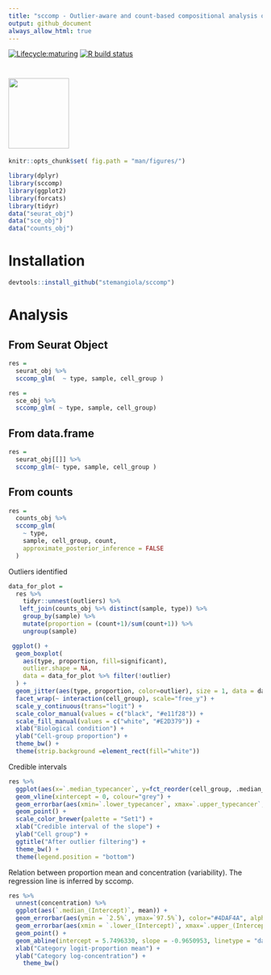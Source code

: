 ```yaml
---
title: "sccomp - Outlier-aware and count-based compositional analysis of single-cell data"
output: github_document
always_allow_html: true
---
```


<!-- badges: start -->
[![Lifecycle:maturing](https://img.shields.io/badge/lifecycle-maturing-blue.svg)](https://www.tidyverse.org/lifecycle/#maturing) [![R build status](https://github.com/stemangiola/tidyseurat/workflows/R-CMD-check/badge.svg)](https://github.com/stemangiola/tidyseurat/actions/)
<!-- badges: end -->

#  <img src="inst/logo-01.png" height="139px" width="120px" />

```r
knitr::opts_chunk$set( fig.path = "man/figures/")
```

```r
library(dplyr)
library(sccomp)
library(ggplot2)
library(forcats)
library(tidyr)
data("seurat_obj")
data("sce_obj")
data("counts_obj")
```

# Installation

```r
devtools::install_github("stemangiola/sccomp")
```

# Analysis

## From Seurat Object

```r

res =
  seurat_obj %>%
  sccomp_glm(  ~ type, sample, cell_group )

```

```r
res =
  sce_obj %>%
  sccomp_glm( ~ type, sample, cell_group)

```

## From data.frame 

```r

res =
  seurat_obj[[]] %>%
  sccomp_glm(~ type, sample, cell_group )

```

## From counts

```r

res =
  counts_obj %>%
  sccomp_glm( 
    ~ type, 
    sample, cell_group, count, 
    approximate_posterior_inference = FALSE
  )

```


Outliers identified

```r

data_for_plot = 
  res %>% 
    tidyr::unnest(outliers) %>%
   left_join(counts_obj %>% distinct(sample, type)) %>%
    group_by(sample) %>%
    mutate(proportion = (count+1)/sum(count+1)) %>%
    ungroup(sample) 

 ggplot() +
  geom_boxplot(
    aes(type, proportion, fill=significant),
    outlier.shape = NA, 
    data = data_for_plot %>% filter(!outlier)
  ) + 
  geom_jitter(aes(type, proportion, color=outlier), size = 1, data = data_for_plot) + 
  facet_wrap(~ interaction(cell_group), scale="free_y") +
  scale_y_continuous(trans="logit") +
  scale_color_manual(values = c("black", "#e11f28")) +
  scale_fill_manual(values = c("white", "#E2D379")) +
  xlab("Biological condition") + 
  ylab("Cell-group proportion") + 
  theme_bw() +
  theme(strip.background =element_rect(fill="white"))
```

Credible intervals

```r
res %>%
  ggplot(aes(x=`.median_typecancer`, y=fct_reorder(cell_group, .median_typecancer))) +
  geom_vline(xintercept = 0, colour="grey") +
  geom_errorbar(aes(xmin=`.lower_typecancer`, xmax=`.upper_typecancer`, color=significant)) +
  geom_point() +
  scale_color_brewer(palette = "Set1") +
  xlab("Credible interval of the slope") +
  ylab("Cell group") +
  ggtitle("After outlier filtering") +
  theme_bw() +
  theme(legend.position = "bottom")
```

Relation between proportion mean and concentration (variability). The regression line is inferred by sccomp.

```r
res %>% 
  unnest(concentration) %>% 
  ggplot(aes(`.median_(Intercept)`, mean)) + 
  geom_errorbar(aes(ymin = `2.5%`, ymax=`97.5%`), color="#4DAF4A", alpha = 0.4) +
  geom_errorbar(aes(xmin = `.lower_(Intercept)`, xmax=`.upper_(Intercept)`), color="#4DAF4A", alpha = 0.4) +
  geom_point() +
  geom_abline(intercept = 5.7496330, slope = -0.9650953, linetype = "dashed", color="grey") +
  xlab("Category logit-proportion mean") +
  ylab("Category log-concentration") +
    theme_bw() 
```


